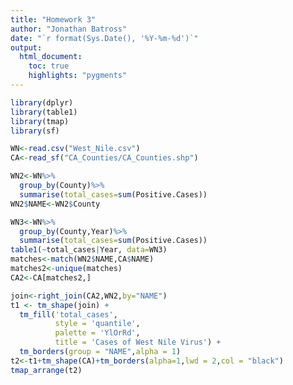 ```yaml
---
title: "Homework 3"
author: "Jonathan Batross"
date: "`r format(Sys.Date(), '%Y-%m-%d')`"
output: 
  html_document:
    toc: true
    highlights: "pygments"
---
```


<!-- Report
-->

```r
library(dplyr)
library(table1)
library(tmap)
library(sf)
```

```r
WN<-read.csv("West_Nile.csv")
CA<-read_sf("CA_Counties/CA_Counties.shp")

WN2<-WN%>%
  group_by(County)%>%
  summarise(total_cases=sum(Positive.Cases))
WN2$NAME<-WN2$County

WN3<-WN%>%
  group_by(County,Year)%>%
  summarise(total_cases=sum(Positive.Cases))
table1(~total_cases|Year, data=WN3)
matches<-match(WN2$NAME,CA$NAME)
matches2<-unique(matches)
CA2<-CA[matches2,]

join<-right_join(CA2,WN2,by="NAME")
t1 <- tm_shape(join) + 
  tm_fill('total_cases',
          style = 'quantile',
          palette = 'YlOrRd',
          title = 'Cases of West Nile Virus') + 
  tm_borders(group = "NAME",alpha = 1)
t2<-t1+tm_shape(CA)+tm_borders(alpha=1,lwd = 2,col = "black")
tmap_arrange(t2)

```
